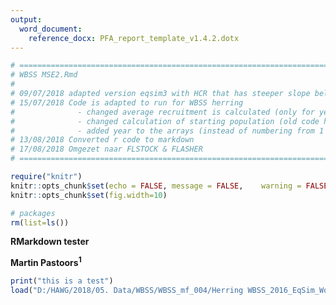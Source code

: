 ```yaml
---
output: 
  word_document:
    reference_docx: PFA_report_template_v1.4.2.dotx
---
```


```r

# =======================================================================================
# WBSS MSE2.Rmd
# 
# 09/07/2018 adapted version eqsim3 with HCR that has steeper slope below Blim. 
# 15/07/2018 Code is adapted to run for WBSS herring
#              - changed average recruitment is calculated (only for years used in SR estimation)
#              - changed calculation of starting population (old code had error in plus group)
#              - added year to the arrays (instead of numbering from 1 onwards)
# 13/08/2018 Converted r code to markdown
# 17/08/2018 Omgezet naar FLSTOCK & FLASHER
# =======================================================================================

require("knitr")
knitr::opts_chunk$set(echo = FALSE,	message = FALSE,	warning = FALSE,	comment = "",	crop = TRUE )
knitr::opts_chunk$set(fig.width=10) 

# packages 
rm(list=ls())

```

**RMarkdown tester**

**Martin Pastoors^1^**

```r
print("this is a test")
load("D:/HAWG/2018/05. Data/WBSS/WBSS_mf_004/Herring WBSS_2016_EqSim_Workspace.Rdata")

```

